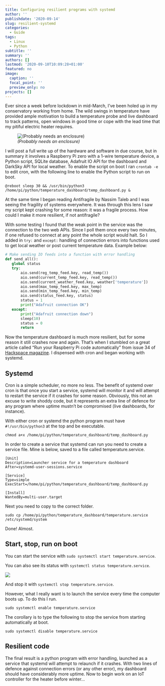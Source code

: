 ```yaml
---
title: Configuring resilient programs with systemd
author: ''
publishdate: '2020-09-14'
slug: resilient-systemd
categories:
  - Guide
tags:
  - Linux
  - Python
subtitle: ''
summary: ''
authors: []
lastmod: '2020-09-10T10:09:28+01:00'
featured: no
image:
  caption: ''
  focal_point: ''
  preview_only: no
projects: []
---
```



Ever since a week before lockdown in mid-March, I've been holed up in my conservatory working from home. The wild swings in temperature have provided ample motivation to build a temperature probe and live dashboard to track patterns, open windows in good time or cope with the lead time that my pitiful electric heater requires.

![_(Probably needs an enclosure)_](../../img/temp_probe.JPG)

I will post a full write up of the hardware and software in due course, but in summary it involves a Raspberry Pi zero with a 1-wire temperature device, a Python script, SQLite database, Adafruit IO API for the dashboard and DarkSky API for local weather. To enable the script on boot I ran `crontab -e` to edit cron, with the following line to enable the Python script to run on boot.

```
@reboot sleep 30 && /usr/bin/python3 /home/pi/python/temperature_dashboard/temp_dashboard.py &
```

At the same time I began reading Antifragile by Nassim Taleb and I was seeing the fragility of systems everywhere. It was through this lens I saw my script kept crashing for some reason: it was a fragile process. How could I make it more resilient, if not antifragile? 

With some testing I found that the weak point in the service was the connection to the two web APIs. Since I poll them once every two minutes, if one refused to connect at any point the whole script would halt. So I added in `try:` and `except:` handling of connection errors into functions used to get local weather or post current temperature data. Example below:
 
 ```python
 # Make sending IO feeds into a function with error handling
def send_all():
    global status
    try:
        aio.send(reg_temp_feed.key, read_temp())
        aio.send(current_temp_feed.key, read_temp())
        aio.send(current_weather_feed.key, weather['temperature'])
        aio.send(max_temp_feed.key, max_temp)
        aio.send(min_temp_feed.key, min_temp)
        aio.send(status_feed.key, status)
        status = 1
        print("Adafruit connection OK")
    except:
        print("Adafruit connection down")
        sleep(10)
        status = 0
        return
 ```

Now the temperature dashboard is much more resilient, but for some reason it still crashes now and again. That's when I stumbled on a great article called "Run your Raspberry Pi code automatically" from issue 34 of [Hackspace magazine](https://hackspace.raspberrypi.org/issues/34). I dispensed with cron and began working with systemd.

## Systemd

Cron is a simple scheduler, no more no less. The benefit of systemd over cron is that once you start a service, systemd will monitor it and will attempt to restart the service if it crashes for some reason. Obviously, this not an excuse to write shoddy code, but it represents an extra line of defence for any program where uptime mustn't be compromised (live dashboards, for instance).

With either cron or systemd the python program must have `#!/usr/bin/python3` at the top and be executable.

```
chmod a+x /home/pi/python/temperature_dashboard/temp_dashboard.py
```

In order to create a service that systemd can run you need to create a service file. Mine is below, saved to a file called temperature.service.

```
[Unit]
Description=Launcher service for a temperature dashboard
After=systemd-user-sessions.service

[Service]
Type=simple
ExecStart=/home/pi/python/temperature_dashboard/temp_dashboard.py

[Install]
WantedBy=multi-user.target
```

Next you need to copy to the correct folder.

```
sudo cp /home/pi/python/temperature_dashboard/temperature.service /etc/systemd/system
```
Done! Almost.

## Start, stop, run on boot

You can start the service with `sudo systemctl start temperature.service`.

You can also see its status with `systemctl status temperature.service`.

![](../../img/systemctl_status.PNG)

And stop it with `systemctl stop temperature.service`.

However, what I really want is to launch the service every time the computer boots up. To do this I run.

```
sudo systemctl enable temperature.service
```

The corollary is to type the following to stop the service from starting automatically at boot.

```
sudo systemctl disable temperature.service
```

## Resilient code
The final result is a python program with error handling, launched as a service that systemd will attempt to relaunch if it crashes. With two lines of defence against connection errors (or any other error), my dashboard should have considerably more uptime. Now to begin work on an IoT controller for the heater before winter...

